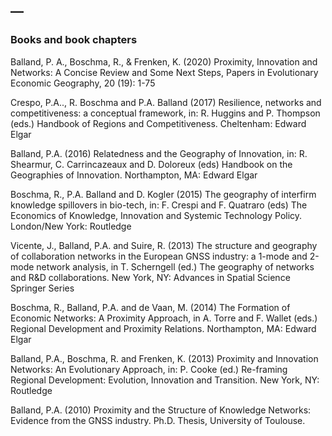 ---
---  

<link rel="stylesheet" href="styles.css" type="text/css">

### Books and book chapters    

Balland, P. A., Boschma, R., & Frenken, K. (2020) Proximity, Innovation and Networks: A Concise Review and Some Next Steps, Papers in Evolutionary Economic Geography, 20 (19): 1-75  

Crespo, P.A.., R. Boschma and P.A. Balland (2017) Resilience, networks and competitiveness: a conceptual framework, in: R. Huggins and P. Thompson (eds.) Handbook of Regions and Competitiveness. Cheltenham: Edward Elgar  

Balland, P.A. (2016) Relatedness and the Geography of Innovation, in: R. Shearmur, C. Carrincazeaux and D. Doloreux (eds) Handbook on the Geographies of Innovation. Northampton, MA: Edward Elgar  

Boschma, R., P.A. Balland and D. Kogler (2015) The geography of interfirm knowledge spillovers in bio-tech, in: F. Crespi and F. Quatraro (eds) The Economics of Knowledge, Innovation and Systemic Technology Policy. London/New York: Routledge   

Vicente, J., Balland, P.A. and Suire, R. (2013) The structure and geography of collaboration networks in the European GNSS industry: a 1-mode and 2-mode network analysis, in T. Scherngell (ed.) The geography of networks and R&D collaborations. New York, NY: Advances in Spatial Science Springer Series  

Boschma, R., Balland, P.A. and de Vaan, M. (2014) The Formation of Economic Networks: A Proximity Approach, in A. Torre and F. Wallet (eds.) Regional Development and Proximity Relations. Northampton, MA: Edward Elgar   

Balland, P.A., Boschma, R. and Frenken, K. (2013) Proximity and Innovation Networks: An Evolutionary Approach, in: P. Cooke (ed.) Re-framing Regional Development: Evolution, Innovation and Transition. New York, NY: Routledge   

Balland, P.A. (2010) Proximity and the Structure of Knowledge Networks: Evidence from the GNSS industry. Ph.D. Thesis, University of Toulouse. 